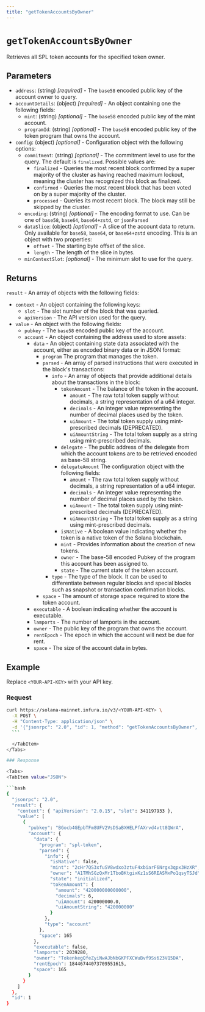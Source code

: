 ```yaml
---
title: "getTokenAccountsByOwner"
---
```



# `getTokenAccountsByOwner`

Retrieves all SPL token accounts for the specified token owner.

## Parameters

- `address`: (string) _[required]_ - The `base58` encoded public key of the account owner to query.
- `accountDetails`: (object) _[required]_ - An object containing one the following fields:
    - `mint`: (string) _[optional]_ - The `base58` encoded public key of the mint account.
    - `programId`: (string) _[optional]_ - The `base58` encoded public key of the token program that owns the account.
- `config`: (object) _[optional]_  - Configuration object with the following options:
    - `commitment`: (string) _[optional]_  - The commitment level to use for the query. The default is `finalized`. Possible values are:
        - `finalized` - Queries the most recent block confirmed by a super majority of the cluster as having
            reached maximum lockout, meaning the cluster has recognized this block as finalized.
        - `confirmed` - Queries the most recent block that has been voted on by a super majority of the cluster.
        - `processed` - Queries its most recent block. The block may still be skipped by the cluster.
    - `encoding`: (string) _[optional]_ - The encoding format to use. Can be one of `base58`, `base64`, `base64+zstd`,
        or `jsonParsed`
    - `dataSlice`: (object) _[optional]_ - A slice of the account data to return. Only available for `base58`, `base64`,
        or `base64+zstd` encoding. This is an object with two properties:
        - `offset` - The starting byte offset of the slice.
        - `length` - The length of the slice in bytes.
    - `minContextSlot`: _[optional]_ - The minimum slot to use for the query.

## Returns

`result` - An array of objects with the following fields:

- `context` - An object containing the following keys:
    - `slot` - The slot number of the block that was queried.
    - `apiVersion` - The API version used for the query.
- `value` - An object with the following fields:
    - `pubkey` - The `base58` encoded public key of the account.
    - `account` - An object containing the address used to store assets:
        - `data` - An object containing state data associated with the account, either as
            encoded binary data or in JSON format:
            - `program` The program that manages the token.
            - `parsed` - An array of parsed instructions that were executed in the block's transactions:
                - `info` - An array of objects that provide additional details about the transactions in the block:
                    - `tokenAmount` - The balance of the token in the account.
                        - `amount` - The raw total token supply without decimals, a string representation of a u64 integer.
                        - `decimals` - An integer value representing the number of decimal places used by the token.
                        - `uiAmount` - The total token supply using mint-prescribed decimals (DEPRECATED).
                        - `uiAmountString` - The total token supply as a string using mint-prescribed decimals.
                    - `delegate` - The public address of the delegate from which the account tokens are to be retrieved encoded as base-58 string.
                    - `delegateAmount` The configuration object with the following fields:
                        - `amount` - The raw total token supply without decimals, a string representation of a u64 integer.
                        - `decimals` - An integer value representing the number of decimal places used by the token.
                        - `uiAmount` - The total token supply using mint-prescribed decimals (DEPRECATED).
                        - `uiAmountString` - The total token supply as a string using mint-prescribed decimals.
                    - `isNative` - A boolean value indicating whether the token is a native token of the Solana blockchain.
                    - `mint` - Provides information about the creation of new tokens.
                    - `owner` - The base-58 encoded Pubkey of the program this account has been assigned to.
                    - `state` - The current state of the token account.
                - `type` - The type of the block. It can be used to differentiate between regular blocks and special blocks such as snapshot or transaction confirmation blocks.
            - `space` - The amount of storage space required to store the token account.
        - `executable` - A boolean indicating whether the account is executable.
        - `lamports` - The number of lamports in the account.
        - `owner` - The public key of the program that owns the account.
        - `rentEpoch` - The epoch in which the account will next be due for rent.
        - `space` - The size of the account data in bytes.


## Example

Replace `<YOUR-API-KEY>` with your API key.

### Request

<Tabs>
  <TabItem value="curl">

  ```bash
  curl https://solana-mainnet.infura.io/v3/<YOUR-API-KEY> \
    -X POST \
    -H "Content-Type: application/json" \
    -d '{"jsonrpc": "2.0", "id": 1, "method": "getTokenAccountsByOwner", "params": ["A1TMhSGzQxMr1TboBKtgixKz1sS6REASMxPo1qsyTSJd", {"programId":"TokenkegQfeZyiNwAJbNbGKPFXCWuBvf9Ss623VQ5DA"}, {"encoding": "jsonParsed"}]}'
    ```

    </TabItem>
</Tabs>

### Response

<Tabs>
  <TabItem value="JSON">

  ```bash
  {
    "jsonrpc": "2.0",
    "result": {
      "context": { "apiVersion": "2.0.15", "slot": 341197933 },
      "value": [
        {
          "pubkey": "BGocb4GEpbTFm8UFV2VsDSaBXHELPfAXrvd4vtt8QWrA",
          "account": {
            "data": {
              "program": "spl-token",
              "parsed": {
                "info": {
                  "isNative": false,
                  "mint": "2cHr7QS3xfuSV8wdxo3ztuF4xbiarF6Nrgx3qpx3HzXR",
                  "owner": "A1TMhSGzQxMr1TboBKtgixKz1sS6REASMxPo1qsyTSJd",
                  "state": "initialized",
                  "tokenAmount": {
                    "amount": "420000000000000",
                    "decimals": 6,
                    "uiAmount": 420000000.0,
                    "uiAmountString": "420000000"
                  }
                },
                "type": "account"
              },
              "space": 165
            },
            "executable": false,
            "lamports": 2039280,
            "owner": "TokenkegQfeZyiNwAJbNbGKPFXCWuBvf9Ss623VQ5DA",
            "rentEpoch": 18446744073709551615,
            "space": 165
          }
        }
      ]
    },
    "id": 1
  }
  ```

  </TabItem>
</Tabs>
